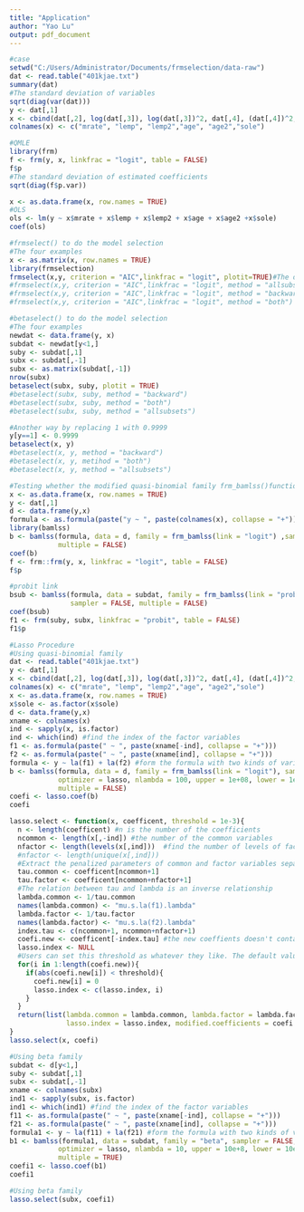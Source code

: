 ```yaml
---
title: "Application"
author: "Yao Lu"
output: pdf_document
---
```


```r
#case
setwd("C:/Users/Administrator/Documents/frmselection/data-raw")
dat <- read.table("401kjae.txt")
summary(dat)
#The standard deviation of variables
sqrt(diag(var(dat)))
y <- dat[,1]
x <- cbind(dat[,2], log(dat[,3]), log(dat[,3])^2, dat[,4], (dat[,4])^2, dat[,5])
colnames(x) <- c("mrate", "lemp", "lemp2","age", "age2","sole")
```

```r
#QMLE
library(frm)
f <- frm(y, x, linkfrac = "logit", table = FALSE)
f$p
#The standard deviation of estimated coefficients
sqrt(diag(f$p.var))
```


```r
x <- as.data.frame(x, row.names = TRUE)
#OLS
ols <- lm(y ~ x$mrate + x$lemp + x$lemp2 + x$age + x$age2 +x$sole)
coef(ols)

```

```r
#frmselect() to do the model selection
#The four examples
x <- as.matrix(x, row.names = TRUE)
library(frmselection)
frmselect(x,y, criterion = "AIC",linkfrac = "logit", plotit=TRUE)#The default is forward
#frmselect(x,y, criterion = "AIC",linkfrac = "logit", method = "allsubsets") 
#frmselect(x,y, criterion = "AIC",linkfrac = "logit", method = "backward")
#frmselect(x,y, criterion = "AIC",linkfrac = "logit", method = "both")

```

```r
#betaselect() to do the model selection
#The four examples
newdat <- data.frame(y, x)
subdat <- newdat[y<1,]
suby <- subdat[,1]
subx <- subdat[,-1]
subx <- as.matrix(subdat[,-1])
nrow(subx)
betaselect(subx, suby, plotit = TRUE)
#betaselect(subx, suby, method = "backward")
#betaselect(subx, suby, method = "both")
#betaselect(subx, suby, method = "allsubsets")
```

```r
#Another way by replacing 1 with 0.9999
y[y==1] <- 0.9999
betaselect(x, y)
#betaselect(x, y, method = "backward")
#betaselect(x, y, metihod = "both")
#betaselect(x, y, method = "allsubsets")

```

```r
#Testing whether the modified quasi-binomial family frm_bamlss()function works
x <- as.data.frame(x, row.names = TRUE)
y <- dat[,1]
d <- data.frame(y,x)
formula <- as.formula(paste("y ~ ", paste(colnames(x), collapse = "+")))
library(bamlss)
b <- bamlss(formula, data = d, family = frm_bamlss(link = "logit") ,sampler = FALSE,
            multiple = FALSE)
coef(b)
f <- frm::frm(y, x, linkfrac = "logit", table = FALSE)
f$p

```
```r
#probit link
bsub <- bamlss(formula, data = subdat, family = frm_bamlss(link = "probit"), 
               sampler = FALSE, multiple = FALSE)
coef(bsub)
f1 <- frm(suby, subx, linkfrac = "probit", table = FALSE)
f1$p
```

```r
#Lasso Procedure
#Using quasi-binomial family
dat <- read.table("401kjae.txt")
y <- dat[,1]
x <- cbind(dat[,2], log(dat[,3]), log(dat[,3])^2, dat[,4], (dat[,4])^2, dat[,5])
colnames(x) <- c("mrate", "lemp", "lemp2","age", "age2","sole")
x <- as.data.frame(x, row.names = TRUE)
x$sole <- as.factor(x$sole)
d <- data.frame(y,x)
xname <- colnames(x)
ind <- sapply(x, is.factor)
ind <- which(ind) #find the index of the factor variables
f1 <- as.formula(paste(" ~ ", paste(xname[-ind], collapse = "+")))
f2 <- as.formula(paste(" ~ ", paste(xname[ind], collapse = "+")))
formula <- y ~ la(f1) + la(f2) #form the formula with two kinds of variables
b <- bamlss(formula, data = d, family = frm_bamlss(link = "logit"), sampler = FALSE,
            optimizer = lasso, nlambda = 100, upper = 1e+08, lower = 1e+03, 
            multiple = FALSE)
coefi <- lasso.coef(b)
coefi

```

```r
lasso.select <- function(x, coefficent, threshold = 1e-3){
  n <- length(coefficent) #n is the number of the coefficients
  ncommon <- length(x[,-ind]) #the number of the common variables
  nfactor <- length(levels(x[,ind]))  #find the number of levels of factor variables
  #nfactor <- length(unique(x[,ind]))
  #Extract the penalized parameters of common and factor variables separately.
  tau.common <- coefficent[ncommon+1]
  tau.factor <- coefficent[ncommon+nfactor+1]
  #The relation between tau and lambda is an inverse relationship
  lambda.common <- 1/tau.common
  names(lambda.common) <- "mu.s.la(f1).lambda"
  lambda.factor <- 1/tau.factor
  names(lambda.factor) <- "mu.s.la(f2).lambda"
  index.tau <- c(ncommon+1, ncommon+nfactor+1)
  coefi.new <- coefficent[-index.tau] #the new coeffients doesn't contain the penalized parameters
  lasso.index <- NULL
  #Users can set this threshold as whatever they like. The default value is 1e-3
  for(i in 1:length(coefi.new)){
    if(abs(coefi.new[i]) < threshold){
      coefi.new[i] = 0
      lasso.index <- c(lasso.index, i)
    }
  }
  return(list(lambda.common = lambda.common, lambda.factor = lambda.factor,
              lasso.index = lasso.index, modified.coefficients = coefi.new))
}
lasso.select(x, coefi)
```

```r
#Using beta family
subdat <- d[y<1,]
suby <- subdat[,1]
subx <- subdat[,-1]
xname <- colnames(subx)
ind1 <- sapply(subx, is.factor)
ind1 <- which(ind1) #find the index of the factor variables
f11 <- as.formula(paste(" ~ ", paste(xname[-ind], collapse = "+")))
f21 <- as.formula(paste(" ~ ", paste(xname[ind], collapse = "+")))
formula1 <- y ~ la(f11) + la(f21) #form the formula with two kinds of variables
b1 <- bamlss(formula1, data = subdat, family = "beta", sampler = FALSE,
            optimizer = lasso, nlambda = 10, upper = 10e+8, lower = 10e+3,
            multiple = TRUE)
coefi1 <- lasso.coef(b1)
coefi1
```

```r
#Using beta family
lasso.select(subx, coefi1)
```

